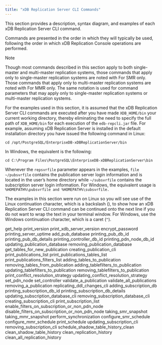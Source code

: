 ```yaml
---
title: "xDB Replication Server CLI Commands"
---
```


<div id="xdb_cli_commands" class="registered_link"></div>


This section provides a description, syntax diagram, and examples of each xDB Replication Server CLI command.

Commands are presented in the order in which they will typically be used, following the order in which xDB Replication Console operations are performed.

<div class="note">

<div class="title">

Note

</div>

Though most commands described in this section apply to both single-master and multi-master replication systems, those commands that apply only to single-master replication systems are noted with For SMR only. Those commands that apply only to multi-master replication systems are noted with For MMR only. The same notation is used for command parameters that may apply only to single-master replication systems or multi-master replication systems.

</div>

For the examples used in this section, it is assumed that the xDB Replication Server CLI commands are executed after you have made `XDB_HOME/bin` your current working directory, thereby eliminating the need to specify the full path of `XDB_HOME/bin` for each execution of the `edb-repcli.jar` file. For example, assuming xDB Replication Server is installed in the default installation directory you have issued the following command in Linux:

`cd /opt/PostgreSQL/EnterpriseDB-xDBReplicationServer/bin`

In Windows, the equivalent is the following:

`cd C:\Program Files\PostgreSQL\EnterpriseDB-xDBReplicationServer\bin`

Whenever the `repsvrfile` parameter appears in the examples, `file ~/pubsvrfile` contains the publication server login information and is located in the user’s home directory while `~/subsvrfile` contains the subscription server login information. For Windows, the equivalent usage is `%HOMEPATH%\pubsvrfile and %HOMEPATH%\subsvrfile.`

The examples in this section were run on Linux so you will see use of the Linux continuation character, which is a backslash (), to show how an xDB Replication Server CLI command can be continued onto the next line if you do not want to wrap the text in your terminal window. For Windows, use the Windows continuation character, which is a caret (`^`).

<div class="toctree" maxdepth="3">

get\_help print\_version print\_xdb\_server\_version encrypt\_password printing\_server\_uptime add\_pub\_database printing\_pub\_db\_id printing\_pub\_db\_details printing\_controller\_db\_id printing\_pdn\_node\_db\_id updating\_publication\_database removing\_publication\_database get\_tables\_for\_new\_publication creating\_publication\_cli print\_publications\_list print\_publications\_tables\_list print\_publications\_filters\_list adding\_tables\_to\_publication removing\_tables\_from\_publication adding\_tablefilters\_to\_publication updating\_tablefilters\_to\_publication removing\_tablefilters\_to\_publication print\_conflict\_resolution\_strategy updating\_conflict\_resolution\_strategy set\_pdn\_node set\_controller validate\_a\_publication validate\_all\_publications removing\_a\_publication replicating\_ddl\_changes\_cli adding\_subscription\_db printing\_subscription\_db\_id printing\_subscription\_db\_details updating\_subscription\_database\_cli removing\_subscription\_database\_cli creating\_subscription\_cli print\_subscription\_list enable\_filters\_on\_subscription\_or\_non\_pdn\_node disable\_filters\_on\_subscription\_or\_non\_pdn\_node taking\_smr\_snapshot taking\_mmr\_snapshot perform\_synchronization configure\_smr\_schedule configure\_mmr\_schedule print\_schedule updating\_subscription\_cli removing\_subscription\_cli schedule\_shadow\_table\_history\_clean clean\_shadow\_table\_history clean\_replication\_history clean\_all\_replication\_history

</div>
